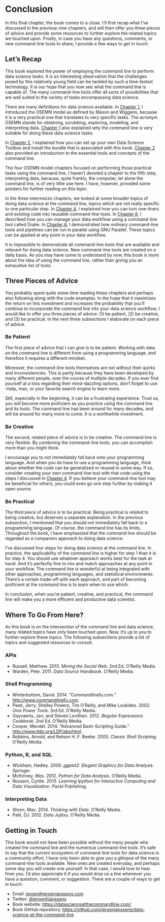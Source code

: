 # Conclusion {#chapter-11-conclusion}

In this final chapter, the book comes to a close. I'll first recap what I've discussed in the previous nine chapters, and will then offer you three pieces of advice and provide some resources to further explore the related topics we touched upon. Finally, in case you have any questions, comments, or new command-line tools to share, I provide a few ways to get in touch.

## Let's Recap 

This book explored the power of employing the command line to perform data science tasks. It is an interesting observation that the challenges posed by this relatively young field can be tackled by such a time-tested technology. It is our hope that you now see what the command line is capable of. The many command-line tools offer all sorts of possibilities that are well suited to the variety of tasks encompassing data science.

There are many definitions for data science available. In [Chapter 1](#chapter-1-introduction), I introduced the OSEMN model as defined by Mason and Wiggens, because it is a very practical one that translates to very specific tasks. The acronym OSEMN stands for obtaining, scrubbing, exploring, modeling, and interpreting data. [Chapter 1](#chapter-1-introduction) also explained why the command line is very suitable for doing these data science tasks.

In [Chapter 2](#chapter-2-getting-started), I explained how you can set up your own Data Science Toolbox and install the bundle that is associated with this book. [Chapter 2](#chapter-2-getting-started) also provided an introduction to the essential tools and concepts of the command line.

The four OSEMN model chapters focused on performing those practical tasks using the command line. I haven’t devoted a chapter to the fifth step, interpreting data, because, quite frankly, the computer, let alone the command line, is of very little use here. I have, however, provided some pointers for further reading on this topic.

In the three intermezzo chapters, we looked at some broader topics of doing data science at the command line, topics which are not really specific to one particular step. In [Chapter 4](#chapter-4-creating-reusable-command-line-tools), I explained how you can turn one-liners and existing code into reusable command-line tools. In [Chapter 6](#chapter-6-managing-your-data-workflow), I described how you can manage your data workflow using a command-line tool called Drake. In [Chapter 8](#chapter-8-parallel-processing), I demonstrated how ordinary command-line tools and pipelines can be run in parallel using GNU Parallel. These topics can be applied at any point in your data workflow.

It is impossible to demonstrate all command-line tools that are available and relevant for doing data science. New command-line tools are created on a daily basis. As you may have come to understand by now, this book is more about the idea of using the command line, rather than giving you an exhaustive list of tools.


## Three Pieces of Advice 

You probably spent quite some time reading these chapters and perhaps also following along with the code examples. In the hope that it maximizes the return on this investment and increases the probability that you’ll continue to incorporate the command line into your data science workflow, I would like to offer you three pieces of advice: (1) be patient, (2) be creative, and (3) be practical. In the next three subsections I elaborate on each piece of advice.

### Be Patient 

The first piece of advice that I can give is to be patient. Working with data on the command line is different from using a programming language, and therefore it requires a different mindset.

Moreover, the command-line tools themselves are not without their quirks and inconsistencies. This is partly because they have been developed by many different people, over the course of multiple decades. If you ever find yourself at a loss regarding their mind-dazzling options, don’t forget to use --help, man, or your favorite search engine to learn more.

Still, especially in the beginning, it can be a frustrating experience. Trust us, you will become more proficient as you practice using the command line and its tools. The command line has been around for many decades, and will be around for many more to come. It is a worthwhile investment.

### Be Creative 

The second, related piece of advice is to be creative. The command line is very flexible. By combining the command-line tools, you can accomplish more than you might think.

I encourage you to not immediately fall back onto your programming language. And when you do have to use a programming language, think about whether the code can be generalized or reused in some way. If so, consider creating your own command-line tool with that code using the steps I discussed in [Chapter 4](#chapter-4-creating-reusable-command-line-tools). If you believe your command-line tool may be beneficial for others, you could even go one step further by making it open source.

### Be Practical 

The third piece of advice is to be practical. Being practical is related to being creative, but deserves a separate explanation. In the previous subsection, I mentioned that you should not immediately fall back to a programming language. Of course, the command line has its limits. Throughout the book, I have emphasized that the command line should be regarded as a companion approach to doing data science.

I’ve discussed four steps for doing data science at the command line. In practice, the applicability of the command line is higher for step 1 than it is for step 4. You should use whatever approach works best for the task at hand. And it’s perfectly fine to mix and match approaches at any point in your workflow. The command line is wonderful at being integrated with other approaches, programming languages, and statistical environments. There’s a certain trade-off with each approach, and part of becoming proficient at the command line is to learn when to use which.

In conclusion, when you’re patient, creative, and practical, the command line will make you a more efficient and productive data scientist.

## Where To Go From Here? 

As this book is on the intersection of the command line and data science, many related topics have only been touched upon. Now, it’s up to you to further explore these topics. The following subsections provide a list of topics and suggested resources to consult.

### APIs 

* Russell, Matthew. 2013. <em>Mining the Social Web</em>. 2nd Ed. O’Reilly Media.
* Warden, Pete. 2011. <em>Data Source Handbook</em>. O’Reilly Media.


### Shell Programming 

* Winterbottom, David. 2014. “Commandlinefu.com.” <a href="http://www.commandlinefu.com" class="uri">http://www.commandlinefu.com</a>.
* Peek, Jerry, Shelley Powers, Tim O’Reilly, and Mike Loukides. 2002. <em>Unix Power Tools</em>. 3rd Ed. O’Reilly Media.
* Goyvaerts, Jan, and Steven Levithan. 2012. <em>Regular Expressions Cookbook</em>. 2nd Ed. O’Reilly Media.
* Cooper, Mendel. 2014. “Advanced Bash-Scripting Guide.” <a href="http://www.tldp.org/LDP/abs/html" class="uri">http://www.tldp.org/LDP/abs/html</a>.
* Robbins, Arnold, and Nelson H. F. Beebe. 2005. <em>Classic Shell Scripting</em>. O’Reilly Media.


### Python, R, and SQL 

* Wickham, Hadley. 2009. <em>ggplot2: Elegant Graphics for Data Analysis</em>. Springer.
* McKinney, Wes. 2012. <em>Python for Data Analysis</em>. O’Reilly Media.
* Rossant, Cyrille. 2013. <em>Learning Ipython for Interactive Computing and Data Visualization</em>. Packt Publishing.


### Interpreting Data 

* Shron, Max. 2014. <em>Thinking with Data</em>. O’Reilly Media.
* Patil, DJ. 2012. <em>Data Jujitsu</em>. O’Reilly Media.


## Getting in Touch 

This book would not have been possible without the many people who created the command line and the numerous command-line tools. It’s safe to say that the current ecosystem of command-line tools for data science is a community effort. I have only been able to give you a glimpse of the many command-line tools available. New ones are created everyday, and perhaps some day you will create one yourself. In that case, I would love to hear from you. I’d also appreciate it if you would drop us a line whenever you have a question, comment, or suggestion. There are a couple of ways to get in touch:

- Email: <jeroen@jeroenjanssens.com>
- Twitter: [\@jeroenhjanssens](https://twitter.com/jeroenhjanssens/)
- Book website: <https://datascienceatthecommandline.com/>
- Book GitHub repository: <https://github.com/jeroenjanssens/data-science-at-the-command-line>

